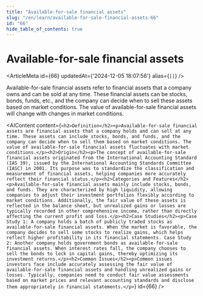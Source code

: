 ```yaml
---
title: "Available-for-sale financial assets"
slug: "/en/learn/available-for-sale-financial-assets-66"
id: "66"
hide_table_of_contents: true
---
```



# Available-for-sale financial assets

<ArticleMeta id={66} updatedAt={'2024-12-05 18:07:56'} alias={`[]`} />
<div className='border-solid border-b border-t-0 my-4 border-[var(--ifm-color-gray-300)]' />

Available-for-sale financial assets refer to financial assets that a company owns and can be sold at any time. These financial assets can be stocks, bonds, funds, etc., and the company can decide when to sell these assets based on market conditions. The value of available-for-sale financial assets will change with changes in market conditions.

<AIContent content={`<h2>Definition</h2><p>Available-for-sale financial assets are financial assets that a company holds and can sell at any time. These assets can include stocks, bonds, and funds, and the company can decide when to sell them based on market conditions. The value of available-for-sale financial assets fluctuates with market conditions.</p><h2>Origin</h2><p>The concept of available-for-sale financial assets originated from the International Accounting Standard (IAS 39), issued by the International Accounting Standards Committee (IASC) in 2001. Its purpose was to standardize the classification and measurement of financial assets, helping companies more accurately reflect their financial status.</p><h2>Categories and Features</h2><p>Available-for-sale financial assets mainly include stocks, bonds, and funds. They are characterized by high liquidity, allowing companies to adjust their investment portfolios flexibly according to market conditions. Additionally, the fair value of these assets is reflected in the balance sheet, but unrealized gains or losses are typically recorded in other comprehensive income, rather than directly affecting the current profit and loss.</p><h2>Case Studies</h2><p>Case Study 1: A company holds a batch of publicly traded stocks as available-for-sale financial assets. When the market is favorable, the company decides to sell some stocks to realize gains, which helps reflect higher profitability in its financial statements. Case Study 2: Another company holds government bonds as available-for-sale financial assets. When interest rates fall, the company chooses to sell the bonds to lock in capital gains, thereby optimizing its investment returns.</p><h2>Common Issues</h2><p>Common issues investors face include accurately assessing the fair value of available-for-sale financial assets and handling unrealized gains or losses. Typically, companies need to conduct fair value assessments based on market prices and relevant accounting standards and disclose them appropriately in financial statements.</p>`} id={66} />
